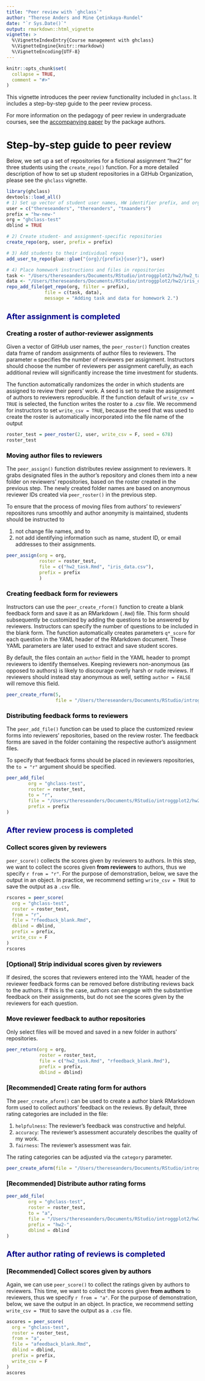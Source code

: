 ```yaml
---
title: "Peer review with `ghclass`"
author: "Therese Anders and Mine Çetinkaya-Rundel"
date: "`r Sys.Date()`"
output: rmarkdown::html_vignette
vignette: >
  %\VignetteIndexEntry{Course management with ghclass}
  %\VignetteEngine{knitr::rmarkdown}
  %\VignetteEncoding{UTF-8}
---
```


<style type="text/css">

h1.title {
  font-size: 38px;
  color: Black;
}
h1 { /* Header 1 */
  font-size: 26px;
  color: Black;
}
h2 { /* Header 2 */
    font-size: 20px;
  color: DarkBlue;
}
h3 { /* Header 3 */
  font-size: 16px;
  color: Black;
}
</style>

```r
knitr::opts_chunk$set(
  collapse = TRUE,
  comment = "#>"
)
```

This vignette introduces the peer review functionality included in `ghclass`. It includes a step-by-step guide to the peer review process. 

For more information on the pedagogy of peer review in undergraduate courses, see the [accompanying paper](https://github.com/thereseanders/cprpaper/blob/master/cetinkayarundelanders_cpr.pdf) by the package authors.

# Step-by-step guide to peer review

Below, we set up a set of repositories for a fictional assignment "hw2" for three students using the `create_repo()` function. For a more detailed description of how to set up student repositories in a GitHub Organization, please see the `ghclass` vignette.
```r
library(ghclass)
devtools::load_all()
# 1) Set up vector of student user names, HW identifier prefix, and organization name
user = c("thereseanders", "thereanders", "tnaanders")
prefix = "hw-new-"
org = "ghclass-test"
dblind = TRUE

# 2) Create student- and assignment-specific repositories
create_repo(org, user, prefix = prefix)

# 3) Add students to their individual repos
add_user_to_repo(glue::glue("{org}/{prefix}{user}"), user)

# 4) Place homework instructions and files in repositories
task <- "/Users/thereseanders/Documents/RStudio/introggplot2/hw2/hw2_task.Rmd"
data <- "/Users/thereseanders/Documents/RStudio/introggplot2/hw2/iris_data.csv"
repo_add_file(get_repo(org, filter = prefix),
              file = c(task, data),
              message = "Adding task and data for homework 2.")
```

## After assignment is completed

### Creating a roster of author-reviewer assignments

Given a vector of GitHub user names, the `peer_roster()` function creates data frame of random assignments of author files to reviewers. The parameter `m` specifies the number of reviewers per assignment. Instructors should choose the number of reviewers per assignment carefully, as each additional review will significantly increase the time investment for students.

The function automatically randomizes the order in which students are assigned to review their peers' work. A seed is set to make the assignment of authors to reviewers reproducible. If the function default of `write_csv = TRUE` is selected, the function writes the roster to a .csv file. We recommend for instructors to set `write_csv = TRUE`, because the seed that was used to create the roster is automatically incorporated into the file name of the output
```r
roster_test = peer_roster(2, user, write_csv = F, seed = 678)
roster_test
```

### Moving author files to reviewers
The `peer_assign()` function distributes review assignment to reviewers. It grabs designated files in the author's repository and clones them into a new folder on reviewers' repositories, based on the roster created in the previous step. The newly created folder names are based on anonymous reviewer IDs created via `peer_roster()` in the previous step.

To ensure that the process of moving files from authors' to reviewers' repositores runs smoothly and author anonymity is maintained, students should be instructed to 

1. not change file names, and to
2. not add identifying information such as name, student ID, or email addresses to their assignments.
```r
peer_assign(org = org,
            roster = roster_test,
            file = c("hw2_task.Rmd", "iris_data.csv"),
            prefix = prefix
            )
```


### Creating feedback form for reviewers

Instructors can use the `peer_create_rform()` function to create a blank feedback form and save it as an RMarkdown (`.Rmd`) file. This form should subsequently be customized by adding the questions to be answered by reviewers. Instructors can specify the number of questions to be included in the blank form. The function automatically creates parameters `q*_score` for each question in the YAML header of the RMarkdown document. These YAML parameters are later used to extract and save student scores. 

By default, the files contain an `author` field in the YAML header to prompt reviewers to identify themselves. Keeping reviewers non-anonymous (as opposed to authors) is likely to discourage overly harsh or rude reviews. If reviewers should instead stay anonymous as well, setting `author = FALSE` will remove this field.
```r
peer_create_rform(5,
                  file = "/Users/thereseanders/Documents/RStudio/introggplot2/hw2/rfeedback_blank.Rmd")
```

### Distributing feedback forms to reviewers
The `peer_add_file()` function can be used to place the customized review forms into reviewers' repositories, based on the review roster. The feedback forms are saved in the folder containing the respective author's assignment files.

To specify that feedback forms should be placed in reviewers repositories, the `to = "r"` argument should be specified. 
```r
peer_add_file(
        org = "ghclass-test",
        roster = roster_test,
        to = "r",
        file = "/Users/thereseanders/Documents/RStudio/introggplot2/hw2/rfeedback_blank.Rmd",
        prefix = prefix
)
```


## After review process is completed

### Collect scores given by reviewers
`peer_score()` collects the scores given by reviewers to authors. In this step, we want to collect the scores given **from reviewers** to authors, thus we specify `r from = "r"`. For the purpose of demonstration, below, we save the output in an object. In practice, we recommend setting `write_csv = TRUE` to save the output as a `.csv` file.
```r
rscores = peer_score(
  org = "ghclass-test",
  roster = roster_test,
  from = "r",
  file = "rfeedback_blank.Rmd",
  dblind = dblind,
  prefix = prefix,
  write_csv = F
)
rscores
```


### [Optional] Strip individual scores given by reviewers
If desired, the scores that reviewers entered into the YAML header of the reviewer feedback forms can be removed before distributing reviews back to the authors. If this is the case, authors can engage with the substantive feedback on their assignments, but do not see the scores given by the reviewers for each question.

### Move reviewer feedback to author repositories
Only select files will be moved and saved in a new folder in authors' repositories. 
```r
peer_return(org = org,
            roster = roster_test,
            file = c("hw2_task.Rmd", "rfeedback_blank.Rmd"),
            prefix = prefix,
            dblind = dblind)
```




### [Recommended] Create rating form for authors
The `peer_create_aform()` can be used to create a author blank RMarkdown form used to collect authors' feedback on the reviews. By default, three rating categories are included in the file: 

1. `helpfulness`: The reviewer's feedback was constructive and helpful.
2. `accuracy`: The reviewer's assessment accurately describes the quality of my work.
3. `fairness`: The reviewer's assessment was fair.

The rating categories can be adjusted via the `category` parameter.
```r
peer_create_aform(file = "/Users/thereseanders/Documents/RStudio/introggplot2/hw2/afeedback_blank.Rmd", category = c("accuracy", "fairness"))
```

### [Recommended] Distribute author rating forms 
```r
peer_add_file(
        org = "ghclass-test",
        roster = roster_test,
        to = "a",
        file = "/Users/thereseanders/Documents/RStudio/introggplot2/hw2/afeedback_blank.Rmd",
        prefix = "hw2-",
        dblind = dblind
)
```


## After author rating of reviews is completed

### [Recommended] Collect scores given by authors
Again, we can use `peer_score()` to collect the ratings given by authors to reviewers. This time, we want to collect the scores given **from authors** to reviewers, thus we specify `r from = "a"`. For the purpose of demonstration, below, we save the output in an object. In practice, we recommend setting `write_csv = TRUE` to save the output as a `.csv` file.
```r
ascores = peer_score(
  org = "ghclass-test",
  roster = roster_test,
  from = "a",
  file = "afeedback_blank.Rmd",
  dblind = dblind,
  prefix = prefix,
  write_csv = F
)
ascores
```
